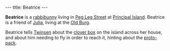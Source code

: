 ---
title: Beatrice
---

{{Infobox Character
 |image=Rabbibrunette1.png
 |race=Rabbibunny
 |gender=Female
 |size=average
 |age=Adult
 |magical=no
 |lba1=yes
 |lba2=
 |alignment=neutral
 |occupation=
 |requires=
 |amount=
 |fam1=
 |fam2=
 |planet=
 |island=
 |building=
}}

'''Beatrice''' is a [[rabbibunny]] living in [[Peg Leg Street]] at [[Principal Island]]. Beatrice is a friend of [[Julia]], living at the [[Old Burg]].

Beatrice tells [[Twinsen]] about the [[clover box]] on the island across her house, and about him needing to fly in order to reach it, hinting about the [[proto-pack]].

<!-- remove these category links when they're all automated by categorizers...
[[Category:Principal Island inhabitants]] -->